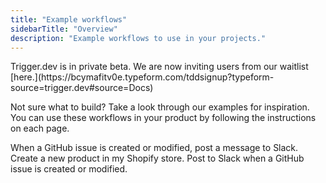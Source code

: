 ```yaml
---
title: "Example workflows"
sidebarTitle: "Overview"
description: "Example workflows to use in your projects."
---
```


<Warning>
  Trigger.dev is in private beta. We are now inviting users from our waitlist
  [here.](https://bcymafitv0e.typeform.com/tddsignup?typeform-source=trigger.dev#source=Docs)
</Warning>

Not sure what to build? Take a look through our examples for inspiration.
You can use these workflows in your product by following the instructions on each page.

<CardGroup>
  <Card title="GitHub" icon="github" href="/examples/github">
    When a GitHub issue is created or modified, post a message to Slack.
  </Card>
  <Card title="Shopify" icon="shopify" href="/examples/shopify">
    Create a new product in my Shopify store.
  </Card>
  <Card title="Slack" icon="slack" href="/examples/slack">
    Post to Slack when a GitHub issue is created or modified.
  </Card>
  <Card title="Resend" icon="envelope" href="/examples/resend"></Card>
</CardGroup>
